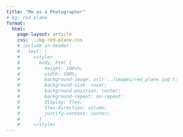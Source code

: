 ```yaml
---
title: "Me as a Photographer"
# bg: red plane
format: 
  html:
    page-layout: article
    css: ../bg-red-plane.css
    # include-in-header: 
    #   text: |
    #     <style>
    #       body, html {
    #         height: 100vh;
    #         width: 100%;
    #         background-image: url('../images/red_plane.jpg');
    #         background-size: cover;
    #         background-position: center;
    #         background-repeat: no-repeat;
    #         display: flex;
    #         flex-direction: column;
    #         justify-content: center;
    #       }
    #     </style>
---
```


